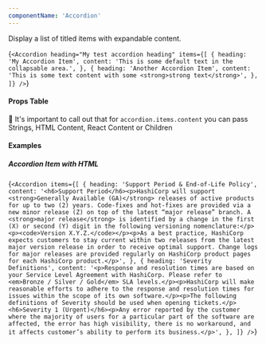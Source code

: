 ```yaml
---
componentName: 'Accordion'
---
```


Display a list of titled items with expandable content.

<LiveComponent>{`<Accordion
  heading="My test accordion heading"
  items={[
    {
      heading: 'My Accordion Item',
      content: 'This is some default text in the collapsable area.',
    },
    {
      heading: 'Another Accordion Item',
      content: 'This is some text content with some <strong>strong text</strong>',
    },
  ]}
/>`}</LiveComponent>

<UsageDetails packageJson={packageJson} />

#### Props Table

👋 It's important to call out that for `accordion.items.content` you can pass Strings, HTML Content, React Content or Children

<PropsTable props={componentProps} />

#### Examples

##### Accordion Item with HTML

<LiveComponent>{`<Accordion
  items={[
    {
      heading: 'Support Period & End-of-Life Policy',
      content:
        '<h6>Support Period</h6><p>HashiCorp will support <strong>Generally Available (GA)</strong> releases of active products for up to two (2) years. Code-fixes and hot-fixes are provided via a new minor release (Z) on top of the latest “major release” branch. A <strong>major release</strong> is identified by a change in the first (X) or second (Y) digit in the following versioning nomenclature:</p><p><code>Version X.Y.Z.</code></p><p>As a best practice, HashiCorp expects customers to stay current within two releases from the latest major version release in order to receive optimal support. Change logs for major releases are provided regularly on HashiCorp product pages for each HashiCorp product.</p>',
    },
    {
      heading: 'Severity Definitions',
      content:
        '<p>Response and resolution times are based on your Service Level Agreement with HashiCorp. Please refer to <em>Bronze / Silver / Gold</em> SLA levels.</p><p>HashiCorp will make reasonable efforts to adhere to the response and resolution times for issues within the scope of its own software.</p><p>The following definitions of Severity should be used when opening tickets.</p><h6>Severity 1 (Urgent)</h6><p>Any error reported by the customer where the majority of users for a particular part of the software are affected, the error has high visibility, there is no workaround, and it affects customer’s ability to perform its business.</p>',
    },
  ]}
/>`}</LiveComponent>

